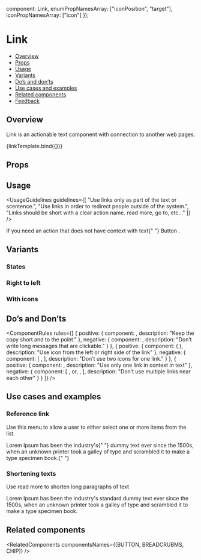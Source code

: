 
  component: Link,
  enumPropNamesArray: ["iconPosition", "target"],
  iconPropNamesArray: ["icon"]
});

<Meta title="Navigation/Link" component={Link} argTypes={metaSettings.argTypes} decorators={metaSettings.decorators} />

<!--- Component template -->


<!--- Component documentation -->

# Link

- [Overview](#overview)
- [Props](#props)
- [Usage](#usage)
- [Variants](#variants)
- [Do’s and don’ts](#dos-and-donts)
- [Use cases and examples](#use-cases-and-examples)
- [Related components](#related-components)
- [Feedback](#feedback)

## Overview

Link is an actionable text component with connection to another web pages.

<Canvas>
  <Story name="Overview" args={{ text: "Read more", href: "https://www.mondayui.com" }}>
    {linkTemplate.bind({})}
  </Story>
</Canvas>

## Props

<ArgsTable story="Overview" />

## Usage

<UsageGuidelines
  guidelines={[
    "Use links only as part of the text or scentence.",
    "Use links in order to redirect people outside of the system.",
    "Links should be short with a clear action name. read more, go to, etc..."
  ]}
/>

<Tip>
  If you need an action that does not have context with text{" "}
  <StorybookLink href="/?path=/docs/inputs-combobox--overview" size={StorybookLink.sizes.SMALL} withoutSpacing>
    Button
  </StorybookLink>
  .
</Tip>

## Variants

### States

<Canvas>
  <Story name="States">
    <Link text="Default" href="https://www.mondayui.com" />
  </Story>
</Canvas>

### Right to left

<Canvas>
  <Story name="Right to left">
    <Link text="اقرأ أكثر" href="https://www.mondayui.com" icon={IconLink} />
    <Link text="קרא עוד" href="https://www.mondayui.com" iconPosition={Link.iconPositions.END} icon={Info} />
  </Story>
</Canvas>

### With icons

<Canvas>
  <Story name="With icons">
    <Link text="Read more" href="https://www.mondayui.com" icon={ExternalPage} />
    <Link text="Read more" href="https://www.mondayui.com" iconPosition={Link.iconPositions.END} icon={ExternalPage} />
  </Story>
</Canvas>

## Do’s and Don’ts

<ComponentRules
  rules={[
    {
      positive: {
        component: <Link text="Read more" href="https://www.mondayui.com" />,
        description: "Keep the copy short and to the point."
      },
      negative: {
        component: <Link text="Go to this url and read all about it" href="https://www.mondayui.com" />,
        description: "Don’t write long messages that are clickable."
      }
    },
    {
      positive: {
        component: (
          <Link
            text="Read more"
            iconPosition={Link.iconPositions.START}
            href="https://www.mondayui.com"
            icon={ExternalPage}
          />
        ),
        description: "Use icon from the left or right side of the link"
      },
      negative: {
        component: [
          <Link icon={Gallery} iconPosition={Link.iconPositions.END} />,
          <Link icon={ExternalPage} text="Read more" iconPosition={Link.iconPositions.END} />
        ],
        description: "Don’t use two icons for one link."
      }
    },
    {
      positive: {
        component: <Link text="Read more" href="https://www.mondayui.com" />,
        description: "Use only one link in context in text"
      },
      negative: {
        component: [
          <Link text="Read this" href="https://www.mondayui.com" />,
          <span class="monday-storybook-link_text">or</span>,
          <Link text="this" href="https://www.mondayui.com" />,
          <Link text="Nice article" href="https://www.mondayui.com" />
        ],
        description: "Don’t use multiple links near each other"
      }
    }
  ]}
/>

## Use cases and examples

### Reference link

Use this menu to allow a user to either select one or more items from the list.

<Canvas>
  <Story name="Reference link">
    <div>
      Lorem Ipsum has been the industry's{" "}
      <Link inlineText inheritFontSize text="standard" href="https://www.mondayui.com" /> dummy text ever since the 1500s,
      when an unknown printer took a galley of type and scrambled it to make a type specimen book.{" "}
    </div>
  </Story>
</Canvas>

### Shortening texts

Use read more to shorten long paragraphs of text

<Canvas>
  <Story name="Shortening texts">
    <div>
      Lorem Ipsum has been the industry's standard dummy text ever since the 1500s, when an unknown printer took a
      galley of type and scrambled it to make a type specimen book.
      <Link text=" Read more..." href="https://www.mondayui.com" inheritFontSize inlineText />
    </div>
  </Story>
</Canvas>

## Related components

<RelatedComponents componentsNames={[BUTTON, BREADCRUBMS, CHIP]} />
